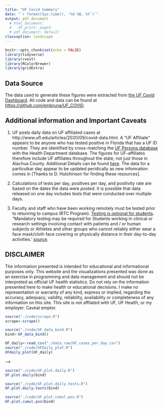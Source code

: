 ```yaml
---
title: "UF Covid Summary"
date: "`r format(Sys.time(), '%d %B, %Y')`"
output: pdf_document
  # html_document:
  #   df_print: paged
  # pdf_document: default
classoption: landscape
---
```



```r
knitr::opts_chunk$set(echo = FALSE)
library(tidyverse)
library(rvest)
library(RColorBrewer)
library(gridExtra)
```

## Data Source

The data used to generate these figures were extracted from [the UF Covid Dashboard](https://coronavirus.ufhealth.org/screen-test-protect-2/about-initiative/testing-dashboard/). All code and data can be found at [https://github.com/embruna/UF_COVID](https://github.com/embruna/UF_COVID).

## Additional information and Important Caveats

1. UF posts daily data on UF affiliated cases at http://www.ufl.edu/articles/2020/09/covid-data.html. A "UF Affiliate" appears to be anyone who has tested positive in Florida that has a UF ID number. They are identified by cross-matching the [UF Persons database](https://twitter.com/messages/19717244-39979971) with the Health Department database. The figures for UF-affiliates therefore include UF affiliates throughout the state, not just those in Alachua County. Additional Details can be found [here](https://coronavirus.ufl.edu/university-updates/august-18-covid-19-update-our-data-dashboard.html). The data for a particulkar day appear to be updated peridically as new infomration comes in [Thanks to D. Hutchinson for finding these resources].

2. Calculations of tests per day, positives per day, and positivity rate are based on the dates the data were *posted*. It is possible that data released on one day includes tests that were conducted over multiple days.

3. Faculty and staff who have been working remotely must be tested prior to retunring to campus (RTC Program). [Testing is optional for students](https://coronavirus.ufhealth.org/screen-test-protect-2/frequently-asked-questions/#screeningreturn). "Mandatory testing may be required for Students working in clinical or research settings involving contact with patients and / or human subjects or Athletes and other groups who cannot reliably either wear a face mask/cloth face covering or physically distance in their day-to-day activities.' [source](https://coronavirus.ufhealth.org/screen-test-protect-2/students/).



## DISCLAIMER

The information presented is intended for educational and informational purposes only. This website and the visualizations presented was done as an exercise in programming and data management and should not be interpreted as official UF health statistics. Do not rely on the information presented here to make health or educational decisions. I make no representation or warranty of any kind, express or implied, regarding the accuracy, adequacy, validity, reliability, availability or completeness of any information on this site. This site is not affliated with UF, UF Health, or my employer. Caveat emptor.
\newpage
```r
source("./code/scrape.R")
scrape<-scrape()
```

```r
source("./code/UF_data_bind.R")
bind<-UF_data_bind()
```

<!-- ```{r LoadData, echo=FALSE,message = FALSE,cache=TRUE} -->
<!-- #save as a csv file with the date -->
<!-- todays.data<-paste("./data_clean/UFcovid_data_",Sys.Date(),".csv",sep="") -->
<!-- uf.data<-read.csv(todays.data) -->
<!-- uf.data$update_date<-as.Date(uf.data$update_date) -->
<!-- ``` -->

\newpage
```r
UF_daily<-read_csv("./data_raw/UF_cases_per_day.csv")
source("./code/UFDaily_plot.R")
UFdaily_plot(UF_daily)
```

<!-- \newpage -->
<!-- ```{r facstaff, message=FALSE, warning=FALSE, echo=FALSE} -->
<!-- source("./code/facstaff_daily.R") -->
<!-- fs<-facstaff_daily(uf.data) -->
<!-- fs[1] -->
<!-- fs[2] -->
<!-- ``` -->

<!-- <!-- \newpage --> -->
<!-- ```{r student, message=FALSE, warning=FALSE, echo=FALSE,fig.height = 7,fig.width=10} -->
<!-- source("./code/student_daily.R") -->
<!-- s<-student_daily(uf.data) -->
<!-- s[1] -->
<!-- s[2] -->
<!-- ``` -->

<!-- \blandscape -->
```r
source("./code/UF.plot.daily.R")
UF.plot.daily(bind)
```

\newpage
```r
source("./code/UF.plot.daily.tests.R")
UF.plot.daily.tests(bind)
```
\newpage
```r
source("./code/UF.plot.cumul.pos.R")
UF.plot.cumul.pos(bind)
```
